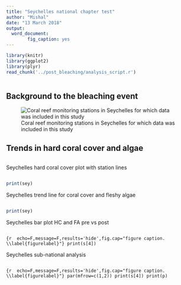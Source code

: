 ```yaml
---
title: "Seychelles national chapter test"
author: "Mishal"
date: "13 March 2018"
output: 
  word_document:
        fig_caption: yes
---
```


```r
library(knitr)
library(ggplot2)
library(plyr)
read_chunk('../post_bleaching/analysis_script.r')
        

```

## Background to the bleaching event 

![Coral reef monitoring stations in Seychelles for which data was included in this study](/Users/USER/Documents/CORDIO/IOC post-bleaching project/Post-bleaching assessment/National chapters/Drafts December/Post bleaching maps/Seychelles.jpg)


## Trends in hard coral cover and algae

```r
```

Seychelles hard coral cover plot with station lines

```r
```

```r
print(sey)
```

Seychelles trend line for coral cover and fleshy algae
```r
```

```r
print(sey)
```

Seychelles bar plot HC and FA pre vs post
```r
```

```{r  echo=F,message=F,results='hide',fig.cap="figure caption. \\label{figurelabel}"}
print(s[4])
```

Seychelles sub-national analysis
```r
```

```{r  echo=F,message=F,results='hide',fig.cap="figure caption. \\label{figurelabel}"}
par(mfrow=c(1,2))
print(s[4])
print(p)
```
